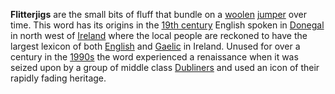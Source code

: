'''Flitterjigs''' are the small bits of fluff that bundle on a [[wool]]en [[sweater|jumper]] over time. This word has its origins in the [[19th century]] English spoken in [[Donegal]] in north west of [[Ireland]] where the local people are reckoned to have the largest lexicon of both [[English language|English]] and [[Gaelic language|Gaelic]] in Ireland. Unused for over a century in the [[1990s]] the word experienced a renaissance when it was seized upon by a group of middle class [[Dublin]]ers and used an icon of their rapidly fading heritage.

{{stub}}